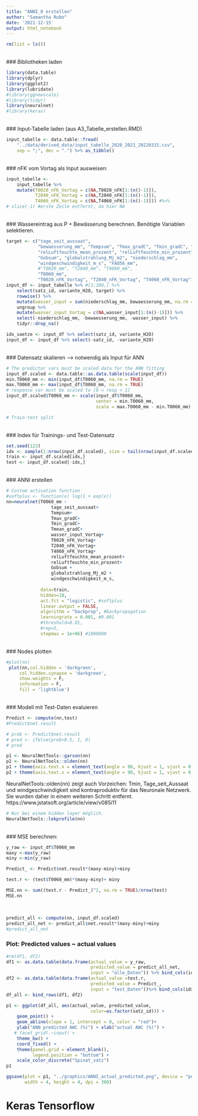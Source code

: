 ```yaml
---
title: "ANNI_0 erstellen"
author: "Samantha Rubo"
date: '2021-12-15'
output: html_notebook
---
```

```r
rm(list = ls())
```
\
### Bibliotheken laden
```r
library(data.table)
library(dplyr)
library(ggplot2)
library(lubridate)
#library(ggnewscale)
#library(tidyr)
library(neuralnet)
#library(keras)
```
\
### Input-Tabelle laden (aus A3_Tabelle_erstellen.RMD)
```r
input_tabelle <- data.table::fread(
    "../data/derived_data/input_tabelle_2020_2021_20220315.csv", 
    sep = ";", dec = ".") %>% as_tibble()
```
\
### nFK vom Vortag als Input ausweisen:
```r
input_tabelle <- 
    input_tabelle %>%
    mutate(T0020_nFK_Vortag = c(NA,T0020_nFK[1:(n()-1)]),
           T2040_nFK_Vortag = c(NA,T2040_nFK[1:(n()-1)]),
           T4060_nFK_Vortag = c(NA,T4060_nFK[1:(n()-1)])) #%>%
# slice(-1) #erste Zeile entfernt, da hier NA
```
\
### Wassereintrag aus P + Bewässerung berechnen. Benötigte Variablen selektieren.
```r
target <- c("tage_seit_aussaat", 
            "bewaesserung_mm", "Tempsum", "Tmax_gradC", "Tmin_gradC", "Tmean_gradC", 
            "relLuftfeuchte_mean_prozent", "relLuftfeuchte_min_prozent", 
            "Gobsum", "globalstrahlung_Mj_m2", "niederschlag_mm", 
            "windgeschwindigkeit_m_s", "FAO56_mm", 
            #"T0020_mm", "T2040_mm", "T4060_mm", 
            "T0060_mm",
            "T0020_nFK_Vortag", "T2040_nFK_Vortag", "T4060_nFK_Vortag")
input_df <- input_tabelle %>% #[1:100,] %>%
    select(satz_id, variante_H2O, target) %>%
    rowwise() %>%
    mutate(wasser_input = sum(niederschlag_mm, bewaesserung_mm, na.rm = TRUE)) %>%
    ungroup %>%
    mutate(wasser_input_Vortag = c(NA,wasser_input[1:(n()-1)])) %>%
    select(-niederschlag_mm, -bewaesserung_mm, -wasser_input) %>%
    tidyr::drop_na()

idx_saetze <- input_df %>% select(satz_id, variante_H2O)
input_df <- input_df %>% select(-satz_id, -variante_H2O)

```
\
### Datensatz skalieren --> notwendig als Input für ANN
```r
# The predictor vars must be scaled data for the ANN fitting
input_df.scaled <- data.table::as.data.table(scale(input_df))
min.T0060_mm <- min(input_df$T0060_mm, na.rm = TRUE)
max.T0060_mm <- max(input_df$T0060_mm, na.rm = TRUE)
# response var must be scaled to [0 < resp < 1]
input_df.scaled$T0060_mm <- scale(input_df$T0060_mm, 
                                  center = min.T0060_mm, 
                                  scale = max.T0060_mm - min.T0060_mm)

# Train-test split
```
\
### Index für Trainings- und Test-Datensatz
```r
set.seed(123)
idx <- sample(1:nrow(input_df.scaled), size = tail(nrow(input_df.scaled)*0.7) )
train <- input_df.scaled[idx,]
test <- input_df.scaled[-idx,]
```
\
### ANNI erstellen
```r
# Custom activation function
#softplus <- function(x) log(1 + exp(x))
nn=neuralnet(T0060_mm ~ 
                 tage_seit_aussaat+ 
                 Tempsum+
                 Tmax_gradC+
                 Tmin_gradC+
                 Tmean_gradC+
                 wasser_input_Vortag+
                 T0020_nFK_Vortag+
                 T2040_nFK_Vortag+
                 T4060_nFK_Vortag+
                 relLuftfeuchte_mean_prozent+
                 relLuftfeuchte_min_prozent+
                 Gobsum +
                 globalstrahlung_Mj_m2 +
                 windgeschwindigkeit_m_s,
             
             data=train,
             hidden=10,
             act.fct = "logistic", #softplus
             linear.output = FALSE,
             algorithm = "backprop", #backpropagation
             learningrate = 0.001, #0.001
             #threshold=0.01,
             #rep=5,
             stepmax = 1e+06) #1000000
```
\
### Nodes plotten
```r
#plot(nn)
 plot(nn,col.hidden = 'darkgreen', 
     col.hidden.synapse = 'darkgreen',
     show.weights = F,
     information = F,
     fill = 'lightblue')
```





\
### Modell mit Test-Daten evaluieren
```r
Predict <- compute(nn,test)
#Predict$net.result
```

```r
# prob <- Predict$net.result
# pred <- ifelse(prob>0.5, 1, 0)
# pred
```

```r
p1 <- NeuralNetTools::garson(nn) 
p2 <- NeuralNetTools::olden(nn)
p1 + theme(axis.text.x = element_text(angle = 90, hjust = 1, vjust = 0.5))
p2 + theme(axis.text.x = element_text(angle = 90, hjust = 1, vjust = 0.5))
```
NeuralNetTools::olden(nn) zeigt auch Vorzeichen: Tmin, Tage_seit_Aussaat und windgeschwindigkeit sind kontraproduktiv für das Neuronale Netzwerk. Sie wurden daher in einem weiteren Schritt entfernt.
https://www.jstatsoft.org/article/view/v085i11

```r
# Nur bei einem hidden layer möglich.
NeuralNetTools::lekprofile(nn)
```
\
### MSE berechnen:
```r
y_raw <- input_df$T0060_mm
maxy <-max(y_raw)
miny <-min(y_raw)

Predict_ <- Predict$net.result*(maxy-miny)+miny

test.r <- (test$T0060_mm)*(maxy-miny)+ miny

MSE.nn <- sum((test.r - Predict_)^2, na.rm = TRUE)/nrow(test)
MSE.nn
```
\


```r
predict_all <- compute(nn, input_df.scaled)
predict_all_net <- predict_all$net.result*(maxy-miny)+miny
#predict_all_net
```

### Plot: Predicted values ~ actual values
```r
#rm(df1, df2)
df1 <- as.data.table(data.frame(actual_value = y_raw, 
                                predicted_value = predict_all_net,
                                input = "alle_Daten")) %>% bind_cols(idx_saetze)
df2 <- as.data.table(data.frame(actual_value =test.r, 
                                predicted_value = Predict_,
                                input = "test_Daten"))%>% bind_cols(idx_saetze[-idx,])
df_all <- bind_rows(df1, df2)
```

```r
p1 <- ggplot(df_all, aes(actual_value, predicted_value,
                                color=as.factor(satz_id))) + 
    geom_point() + 
    geom_abline(slope = 1, intercept = 0, color = "red")+
    ylab("ANN predicted AWC (%)") + xlab("actual AWC (%)") + 
   # facet_grid(.~input) + 
    theme_bw() + 
    coord_fixed() + 
    theme(panel.grid = element_blank(),
          legend.position = "bottom") +
    scale_color_discrete("Spinat_satz")
p1
```

```r
ggsave(plot = p1, "../graphics/ANNI_actual_predicted.png", device = "png", 
       width = 4, height = 4, dpi = 300)
```





# Keras Tensorflow

<!-- #V2 -->
<!-- ```{r} -->
<!-- n <- neuralnet(T0060_mm~Tage_seit_Aussaat+T0020_nFK_Vortag+T2040_nFK_Vortag+ T4060_nFK_Vortag+                 Tmax+Tmin+Tmean+RF+Glob+RHmin+V2+wasser_input, -->
<!--                data=input_df[idx,], -->
<!--                hidden = c(12,7), -->
<!--                linear.output = F, -->
<!--                lifesign = 'full', -->
<!--                rep=1) -->
<!-- ``` -->
<!-- ```{r} -->
<!-- plot(n) -->
<!-- ``` -->


<!-- #V3 -->

<!-- ```{r} -->
<!-- data <- as.matrix(input_df) -->
<!-- dimnames(data) <- NULL -->
<!-- ``` -->

<!-- ```{r} -->
<!-- set.seed(123) -->
<!-- ind <- sample(2, nrow(data), replace = T, prob = c(.7, .3)) -->
<!-- training <- data[ind==1,2:13] -->
<!-- test <- data[ind==2, 2:13] -->
<!-- trainingtarget <- data[ind==1, 1] -->
<!-- testtarget <- data[ind==2,1] -->
<!-- str(trainingtarget) -->
<!-- str(testtarget) -->
<!-- ``` -->
<!-- ```{r} -->
<!-- m <- colMeans(training) -->
<!-- s <- apply(training, 2, sd) -->
<!-- training <- scale(training, center = m, scale = s) -->
<!-- test <- scale(test, center = m, scale = s) -->
<!-- ``` -->

<!-- ```{r} -->
<!-- model <- keras::keras_model_sequential() -->
<!-- model %>% -->
<!--     layer_dense(units = 5, activation = 'relu', input_shape = c(12)) %>% -->
<!--     layer_dense(units = 1) -->
<!-- ``` -->

<!-- ```{r} -->
<!-- model %>% compile(loss = 'mse', -->
<!--                   optimizer = 'rmsprop',  -->
<!--                   metrics = 'mae')  -->
<!-- ``` -->

<!-- ```{r} -->
<!-- mymodel <- model %>%           -->
<!--     fit(training,trainingtarget, -->
<!--         epochs = 100, -->
<!--         batch_size = 32, -->
<!--         validation_split = 0.2) -->
<!-- ``` -->

<!-- ```{r} -->
<!-- model %>% evaluate(test, testtarget) -->
<!-- pred <- model %>% predict(test) -->
<!-- mean((testtarget-pred)^2)  -->
<!-- ``` -->
<!-- ```{r} -->
<!-- plot(testtarget, pred)  -->
<!-- ``` -->







<!-- ```{r} -->
<!-- model <- keras::keras_model_sequential() -->

<!-- model %>% -->
<!--     layer_dense(units = 20, activation = 'relu', input_shape = c(12)) %>% -->
<!--     layer_dropout(rate=0.4)  %>% -->
<!--     layer_dense(units = 50, activation = 'relu')  %>% -->
<!--     layer_dropout(rate=0.2)  %>% -->
<!--     layer_dense(units = 20, activation = 'relu')  %>% -->
<!--     layer_dropout(rate=0.2)  %>% -->
<!--     layer_dense(units = 1) -->
<!-- ``` -->

<!-- ```{r} -->
<!-- model %>% compile(loss = 'mse', -->
<!--                   optimizer = 'rmsprop',  -->
<!--                   metrics = 'mae')  -->
<!-- ``` -->

<!-- ```{r message=FALSE, include=FALSE} -->
<!-- mymodel <- model %>%           -->
<!--     fit(training,trainingtarget, -->
<!--         epochs = 100, -->
<!--         batch_size = 32, -->
<!--         validation_split = 0.2) -->
<!-- ``` -->

<!-- ```{r} -->
<!-- model %>% evaluate(test, testtarget) -->
<!-- pred <- model %>% predict(test) -->
<!-- mean((testtarget-pred)^2)  -->
<!-- ``` -->
<!-- ```{r} -->
<!-- plot(testtarget, pred)  -->
<!-- ``` -->



<!-- #V4 -->
<!-- ```{r} -->

<!-- ``` -->

